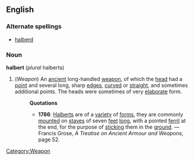 ==English==
===Alternate spellings===
* [[halberd]]
===Noun===
'''halbert''' (''plural'' halberts)
# (''Weapon'') [[Category:Weapon]] An [[ancient]] long-handled [[weapon]], of which the [[head]] had a [[point]] and several long, sharp [[edge]]s, [[curve]]d or [[straight]], and sometimes additional points. The heads were sometimes of very [[elaborate]] form.
#:'''Quotations'''
#:*'''1786''': [[Halbert]]s are of a [[variety]] of [[form]]s, they are commonly [[mount]]ed on [[stave]]s of seven [[feet]] [[long]], with a pointed [[ferril]] at the end, for the purpose of [[stick]]ing them in the [[ground]]. &mdash; Francis Grose, ''A Treatise on Ancient Armour and Weapons'', page 52.